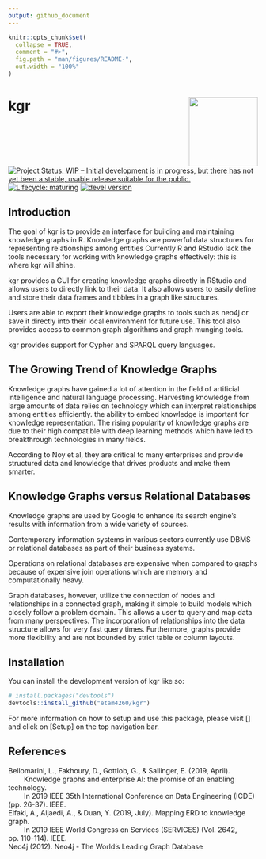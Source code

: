 ```yaml
---
output: github_document
---
```


<!-- README.md is generated from README.Rmd. Please edit that file -->

```r
knitr::opts_chunk$set(
  collapse = TRUE,
  comment = "#>",
  fig.path = "man/figures/README-",
  out.width = "100%"
)
```

# kgr <img src='man/figures/logo.png' align="right" width="139"/>

<!-- badges: start -->
[![Project Status: WIP – Initial development is in progress, but there has not yet been a stable, usable release suitable for the public.](https://www.repostatus.org/badges/latest/wip.svg)](https://www.repostatus.org/#wip)
[![Lifecycle: maturing](https://img.shields.io/badge/lifecycle-experimental-orange.svg)](https://www.tidyverse.org/lifecycle/#experimental)
[![devel version](https://img.shields.io/badge/devel%20version-0.1.0.9000-yellow)]()

<!-- badges: end -->

## Introduction

The goal of kgr is to provide an interface for building and maintaining 
knowledge graphs in R. Knowledge graphs are powerful data structures for 
representing relationships among entities Currently R and RStudio lack the 
tools necessary for working with knowledge graphs effectively: 
this is where kgr will shine.

kgr provides a GUI for creating knowledge graphs directly in RStudio and allows 
users to directly link to their data. It also allows users to easily 
define and store their data frames and tibbles in a graph like structures. 

Users are able to export their knowledge graphs to tools such as neo4j or 
save it directly into their local environment for future use. This tool also 
provides access to common graph algorithms and graph munging tools.

kgr provides support for Cypher and SPARQL query languages.

## The Growing Trend of Knowledge Graphs

Knowledge graphs have gained a lot of attention 
in the field of artificial intelligence and natural language processing.
Harvesting knowledge from large amounts of data relies on technology which
can interpret relationships among entities efficiently. the ability to embed 
knowledge is important for knowledge representation. The rising popularity 
of knowledge graphs are due to their high compatible with deep learning 
methods which have led to breakthrough technologies in many fields.

According to Noy et al, they are critical to many enterprises and provide 
structured data and knowledge that drives products and make them smarter.

## Knowledge Graphs versus Relational Databases

Knowledge graphs are used by Google to enhance its search engine's results with
information from a wide variety of sources. 

Contemporary information systems in various sectors currently use 
DBMS or relational databases as part of their business systems. 

Operations on relational databases are expensive when compared to graphs because
of expensive join operations which are memory and computationally heavy.

Graph databases, however, utilize the connection of nodes and relationships 
in a connected graph, making it simple to build models which closely follow a
problem domain. This allows a user to query and map data from many perspectives. 
The incorporation of relationships into the data structure allows for very fast
query times. Furthermore, graphs provide more flexibility and are not bounded 
by strict table or column layouts.

## Installation

You can install the development version of kgr like so:

``` r
# install.packages("devtools")
devtools::install_github("etam4260/kgr")
```

For more information on how to setup and use this package, please visit []
and click on [Setup] on the top navigation bar. 


## References

| Bellomarini, L., Fakhoury, D., Gottlob, G., & Sallinger, E. (2019, April). 
|         Knowledge graphs and enterprise AI: the promise of an enabling technology.
|         In 2019 IEEE 35th International Conference on Data Engineering (ICDE) (pp. 26-37). IEEE.

| Elfaki, A., Aljaedi, A., & Duan, Y. (2019, July). Mapping ERD to knowledge graph. 
|         In 2019 IEEE World Congress on Services (SERVICES) (Vol. 2642, pp. 110-114). IEEE.

| Neo4j (2012). Neo4j - The World’s Leading Graph Database 
